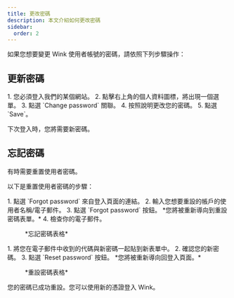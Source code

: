 ```yaml
---
title: 更改密碼
description: 本文介紹如何更改密碼
sidebar:
  order: 2
---
```


如果您想要變更 Wink 使用者帳號的密碼，請依照下列步驟操作：

## 更新密碼

<Steps>
  1. 您必須登入我們的某個網站。
  2. 點擊右上角的個人資料圖標，將出現一個選單。
  3. 點選 `Change password` 關聯。
  4. 按照說明更改您的密碼。
  5. 點選 `Save`。
</Steps>


下次登入時，您將需要新密碼。

## 忘記密碼

有時需要重置使用者密碼。

以下是重置使用者密碼的步驟：

<Steps>
  1. 點選 `Forgot password` 來自登入頁面的連結。
  2. 輸入您想要重設的帳戶的使用者名稱/電子郵件。
  3. 點選 `Forgot password` 按鈕。 *您將被重新導向到重設密碼表單。*
  4. 檢查你的電子郵件。
</Steps>


<figure>
  <CloudinaryImage width="350" height="354" resize="scale" quality="best" alt="忘記密碼" src="academy/forgot-password" errorImage="noimage_opaque_nyrtl0.png" />

  <figcaption>*忘記密碼表格*</figcaption>
</figure>


<Steps>
  1. 將您在電子郵件中收到的代碼與新密碼一起貼到新表單中。
  2. 確認您的新密碼。
  3. 點選 `Reset password` 按鈕。 *您將被重新導向回登入頁面。*
</Steps>


<figure>
  <CloudinaryImage width="350" height="467" resize="scale" quality="best" alt="重設密碼" src="academy/reset-password" errorImage="noimage_opaque_nyrtl0.png" />

  <figcaption>*重設密碼表格*</figcaption>
</figure>


您的密碼已成功重設。您可以使用新的憑證登入 Wink。

